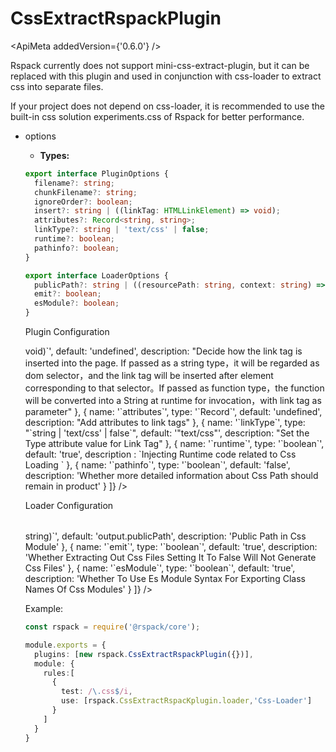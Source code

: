 
# CssExtractRspackPlugin

<ApiMeta addedVersion={'0.6.0'} />

Rspack currently does not support mini-css-extract-plugin, but it can be replaced with this plugin and used in conjunction with css-loader to extract css into separate files.

If your project does not depend on css-loader, it is recommended to use the built-in css solution experiments.css of Rspack for better performance.

- options

  - **Types:**

  ```ts
  export interface PluginOptions {
    filename?: string;
    chunkFilename?: string;
    ignoreOrder?: boolean;
    insert?: string | ((linkTag: HTMLLinkElement) => void);
    attributes?: Record<string, string>;
    linkType?: string | 'text/css' | false;
    runtime?: boolean;
    pathinfo?: boolean;
  }

  export interface LoaderOptions {
    publicPath?: string | ((resourcePath: string, context: string) => string);
    emit?: boolean;
    esModule?: boolean;
  }
  ```

  Plugin Configuration

   <Table
     header={[
       {
         name: 'Name',
         key: 'name',
       },
       {
         name: 'Type',
         key: 'type',
       },
       {
         name: 'Default Value',
         key: 'default',
       },
       {
         name: 'Description',
         key: 'description',
       },
     ]}
     body={[
      {
        name: '`filename`',
        type: '`string`',
        default: '"[name].css"',
        description:'The name of the CSS artifact, please refer to output.filename'
      }, 
      {
        name: '`chunkFilename`',
        type: '`string`',
        default: '"[name].css"',
        description:"The name of the asynchronous loading CSS artifact. If not set, it will use filename; please see output.chunkFilename"}, {name:"'ignoreOrder'", type:"'boolean'", default:"false", description:"Whether to issue a warning if there are conflicts in the order of some CSS in different chunks. For example, entryA introduces a.css b.css, entryB introduces b.css a.css, and the order of a.css and b.css cannot be determined"
      },
      {
        name: '`ignoreOrder`',
        type: '`boolean`',
        default: 'false',
        description:
          'If there are conflicts in the order of certain CSS files in different chunks, should a warning be issued? For example, entryA imports a.css and b.css, while entryB imports b.css and a.css. The order of a.css and b.css cannot be determined.',
      },
      {
        name: '`insert`',
        type: '`string | ((linkTag: HTMLLinkElement) => void)`',
        default: 'undefined',
        description: "Decide how the link tag is inserted into the page. If passed as a string type，it will be regarded as dom selector，and the link tag will be inserted after element corresponding to that selector。If passed as function type，the function will be converted into a String at runtime for invocation，with link tag as parameter"
      },
      {
        name: '`attributes`',
        type: '`Record<string, string>`',
        default: 'undefined',
        description: "Add attributes to link tags"
      },
      {
        name: '`linkType`',
        type: "`string | 'text/css' | false`",
        default: '"text/css"',
        description: "Set the Type attribute value for Link Tag"
      },
      {
        name: '`runtime`',
        type: '`boolean`',
        default: 'true',
        description : `Injecting Runtime code related to Css Loading `
      },
      {
        name: '`pathinfo`',
        type: '`boolean`',
        default: 'false',
        description: 'Whether more detailed information about Css Path should remain in product'
      }
    ]}
  />

  Loader Configuration

  <Table
    header={[
      {
        name: 'Name',
        key: 'name',
      },
      {
        name: 'Type',
        key: 'type',
      },
      {
        name: 'Default Value',
        key: 'default',
      },
      {
        name: 'Description',
        key: 'description',
      },
    ]}
    body={[
      {
        name: '`publicPath`',
        type: '`string | ((resourcePath: string, context: string) => string)`',
        default: 'output.publicPath',
        description: 'Public Path in Css Module'
      },
      {
        name: '`emit`',
        type: '`boolean`',
        default: 'true',
        description: 'Whether Extracting Out Css Files Setting It To False Will Not Generate Css Files'
      },
      {
        name: '`esModule`',
        type: '`boolean`',
        default: 'true',
        description: 'Whether To Use Es Module Syntax For Exporting Class Names Of Css Modules'
      }
    ]}
  />

Example:

```ts title="rspack.config.js"
const rspack = require('@rspack/core');

module.exports = {
  plugins: [new rspack.CssExtractRspackPlugin({})],
  module: {
    rules:[
      {
        test: /\.css$/i,
        use: [rspack.CssExtractRspacKplugin.loader,'Css-Loader']
      }
    ]
  }
}
```
